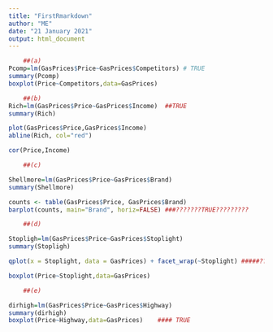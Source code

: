 ```yaml
---
title: "FirstRmarkdown"
author: "ME"
date: "21 January 2021"
output: html_document
---
```


```r
    ##(a)
Pcomp=lm(GasPrices$Price~GasPrices$Competitors) # TRUE
summary(Pcomp)
boxplot(Price~Competitors,data=GasPrices)
```

```r
    ##(b)
Rich=lm(GasPrices$Price~GasPrices$Income)  ##TRUE
summary(Rich)

plot(GasPrices$Price,GasPrices$Income)
abline(Rich, col="red")

cor(Price,Income)
```

```r
    ##(c)

Shellmore=lm(GasPrices$Price~GasPrices$Brand)
summary(Shellmore)

counts <- table(GasPrices$Price, GasPrices$Brand)
barplot(counts, main="Brand", horiz=FALSE) ###???????TRUE?????????

```

```r
    ##(d)

Stopligh=lm(GasPrices$Price~GasPrices$Stoplight)
summary(Stopligh)

qplot(x = Stoplight, data = GasPrices) + facet_wrap(~Stoplight) #####??????   FALSE

boxplot(Price~Stoplight,data=GasPrices)

```

```r
    ##(e)

dirhigh=lm(GasPrices$Price~GasPrices$Highway)
summary(dirhigh)
boxplot(Price~Highway,data=GasPrices)    #### TRUE
```